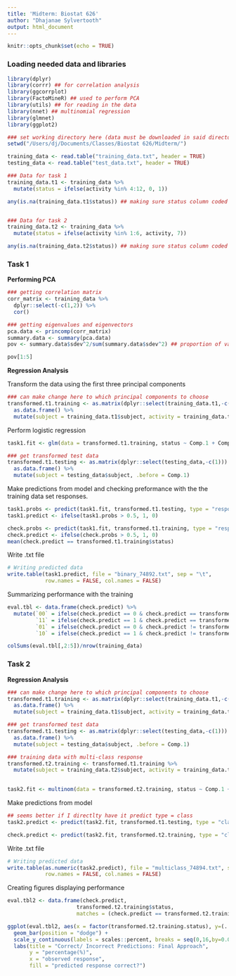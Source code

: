 ```yaml
---
title: 'Midterm: Biostat 626'
author: "Dhajanae Sylvertooth"
output: html_document
---
```


```r
knitr::opts_chunk$set(echo = TRUE)
```

### Loading needed data and libraries
```r
library(dplyr)
library(corrr) ## for correlation analysis
library(ggcorrplot) 
library(FactoMineR) ## used to perform PCA
library(utils) ## for reading in the data
library(nnet) ## multinomial regression
library(glmnet)
library(ggplot2)

### set working directory here (data must be downloaded in said directory)
setwd("/Users/dj/Documents/Classes/Biostat 626/Midterm/")

training_data <- read.table("training_data.txt", header = TRUE)
testing_data <- read.table("test_data.txt", header = TRUE)

### Data for task 1
training_data.t1 <- training_data %>%
  mutate(status = ifelse(activity %in% 4:12, 0, 1))

any(is.na(training_data.t1$status)) ## making sure status column coded correctly


### Data for task 2
training_data.t2 <- training_data %>%
  mutate(status = ifelse(activity %in% 1:6, activity, 7))

any(is.na(training_data.t2$status)) ## making sure status column coded correctly
```

### Task 1

<b>Performing PCA</b>
```r
### getting correlation matrix
corr_matrix <- training_data %>% 
  dplyr::select(-c(1,2)) %>%
  cor()

### getting eigenvalues and eigenvectors
pca.data <- princomp(corr_matrix)
summary.data <- summary(pca.data)
pov <- summary.data$sdev^2/sum(summary.data$sdev^2) ## proportion of variance

pov[1:5]
```

<b>Regression Analysis</b>

Transform the data using the first three principal components
```r
### can make change here to which principal components to choose
transformed.t1.training <- as.matrix(dplyr::select(training_data.t1,-c(1,2,564))) %*% as.matrix(summary.data$loadings[,1:7]) %>%
  as.data.frame() %>%
  mutate(subject = training_data.t1$subject, activity = training_data.t1$activity, status = training_data.t1$status, .before = Comp.1)
```

Perform logistic regression
```r
task1.fit <- glm(data = transformed.t1.training, status ~ Comp.1 + Comp.2 + Comp.3 + Comp.4 + Comp.5 + Comp.6 + Comp.7, family = binomial(link = "logit"))

### get transformed test data
transformed.t1.testing <- as.matrix(dplyr::select(testing_data,-c(1))) %*% as.matrix(summary.data$loadings[,1:7]) %>%
  as.data.frame() %>%
  mutate(subject = testing_data$subject, .before = Comp.1)
```


Make predictions from model and checking preformance with the the training data set responses.
```r
task1.probs <- predict(task1.fit, transformed.t1.testing, type = "response")
task1.predict <- ifelse(task1.probs > 0.5, 1, 0)

check.probs <- predict(task1.fit, transformed.t1.training, type = "response")
check.predict <- ifelse(check.probs > 0.5, 1, 0)
mean(check.predict == transformed.t1.training$status)
```

Write .txt file
```r
# Writing predicted data
write.table(task1.predict, file = "binary_74892.txt", sep = "\t",
            row.names = FALSE, col.names = FALSE)
```

Summarizing performance with the training
```r
eval.tbl <- data.frame(check.predict) %>%
  mutate(`00` = ifelse(check.predict == 0 & check.predict == transformed.t1.training$status, TRUE, FALSE), 
         `11` = ifelse(check.predict == 1 & check.predict == transformed.t1.training$status, TRUE, FALSE),
         `01` = ifelse(check.predict == 0 & check.predict != transformed.t1.training$status, TRUE, FALSE),
         `10` = ifelse(check.predict == 1 & check.predict != transformed.t1.training$status, TRUE, FALSE))

colSums(eval.tbl[,2:5])/nrow(training_data)
```


### Task 2
<b>Regression Analysis</b>

```r
### can make change here to which principal components to choose
transformed.t1.training <- as.matrix(dplyr::select(training_data.t1,-c(1,2,564))) %*% as.matrix(summary.data$loadings[,1:11]) %>%
  as.data.frame() %>%
  mutate(subject = training_data.t1$subject, activity = training_data.t1$activity, status = training_data.t1$status, .before = Comp.1)

### get transformed test data
transformed.t1.testing <- as.matrix(dplyr::select(testing_data,-c(1))) %*% as.matrix(summary.data$loadings[,1:11]) %>%
  as.data.frame() %>%
  mutate(subject = testing_data$subject, .before = Comp.1)

### training data with multi-class response
transformed.t2.training <- transformed.t1.training %>%
  mutate(subject = training_data.t2$subject, activity = training_data.t2$activity, status = training_data.t2$status, .before = Comp.1)
  

task2.fit <- multinom(data = transformed.t2.training, status ~ Comp.1 + Comp.2 + Comp.3 + Comp.4 + Comp.5 + Comp.6 + Comp.7 + Comp.8 + Comp.9 + Comp.10 + Comp.11 )
```

Make predictions from model
```r
## seems better if I directlty have it predict type = class
task2.predict <- predict(task2.fit, transformed.t1.testing, type = "class")

check.predict <- predict(task2.fit, transformed.t2.training, type = "class")
```

Write .txt file
```r
# Writing predicted data
write.table(as.numeric(task2.predict), file = "multiclass_74894.txt", sep = "\t",
            row.names = FALSE, col.names = FALSE)
```


Creating figures displaying performance
```r
eval.tbl2 <- data.frame(check.predict,
                      transformed.t2.training$status, 
                      matches = (check.predict == transformed.t2.training$status)) 

ggplot(eval.tbl2, aes(x = factor(transformed.t2.training.status), y=(..count..)/sum(..count..), fill = matches)) +
  geom_bar(position = "dodge") +
  scale_y_continuous(labels = scales::percent, breaks = seq(0,16,by=0.015)) + 
  labs(title = "Correct/ Incorrect Predictions: Final Approach",
       y = "percentage(%)",
       x = "observed response",
       fill = "predicted response correct?") 
  
```
